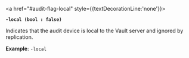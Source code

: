 <a id="audit-flag-local" />

<a href="#audit-flag-local" style={{textDecorationLine:'none'}}>

**`-local (bool : false)`**

</a>

Indicates that the audit device is local to the Vault server and ignored by
replication.

**Example**: `-local`
